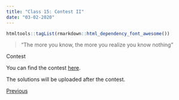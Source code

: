 ```yaml
---
title: "Class 15: Contest II"
date: "03-02-2020"
---
```


```r
htmltools::tagList(rmarkdown::html_dependency_font_awesome())
```

> "The more you know, the more you realize you know nothing"

<div class="topic" id="contest">Contest</div>

You can find the contest [here](https://vjudge.net/contest/360361).

The solutions will be uploaded after the contest.

<p style="float: none; clear: both;"></p>

<!--
<div style="float: right;" class="pt-3">
  <a class="continue-link" href="./class-11.html" 
     data-toggle="tooltip" title="Divide and Conquer I">
  Next
  </a>
</div>
-->

<div class="pt-3">
  <a class="continue-link" href="./class-14.html"
     data-toggle="tooltip" title="Game Theory II">
  Previous
  </a>
</div>

<script>
  $('#all-classes').collapse('show');
  $('#class-15').addClass('active');
  const cur_class = document.getElementById('class-15');
  cur_class.scrollIntoView({
    behavior: 'smooth',
    block: 'center'
  });
</script>
